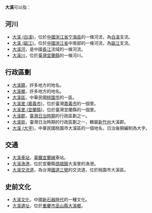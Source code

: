 '''大溪'''可以指：

==河川==
* [[大溪_(白溪)|大溪 (白溪)]]，位於[[中國|中國]][[浙江省|浙江省]][[宁海县|宁海县]]的一條河流，為[[白溪_(浙江)|白溪]]支流。
* [[大溪_(甌江)|大溪 (甌江)]]，位於[[中國|中國]][[浙江省|浙江省]]中南部的一條河流，為[[甌江|甌江]]支流。
* [[大溪河|大溪河]]，是中國[[長江|長江]]流域的一條河流。
* [[大溪川|大溪川]]，位於[[臺灣|臺灣]][[宜蘭縣|宜蘭縣]]的一條河川。

==行政區劃==
* [[大溪鎮|大溪鎮]]，許多地方的地名。
* [[大溪鄉|大溪鄉]]，許多地方的地名。
* [[大溪區|大溪區]]，中華民國[[桃園市|桃園市]]的一區。
* [[大溪里_(嘉義市)|大溪里 (嘉義市)]]，位於臺灣[[嘉義市|嘉義市]]的一個里。
* [[大溪里_(宜蘭縣)|大溪里 (宜蘭縣)]]，位於臺灣宜蘭縣的一個里。
* [[大溪郡|大溪郡]]，[[臺灣日治時期|臺灣日治時期]]的行政區劃之一。
* [[大溪街|大溪街]]，臺灣日治時期的行政區劃之一，轄屬[[新竹州|新竹州]]大溪郡。
* [[大溪_(大字)|大溪 (大字)]]，中華民國桃園市大溪區的一個地名，日治後期編制為大字。

==交通==
* [[大溪車站|大溪車站]]，[[臺灣鐵路管理局|臺鐵]][[宜蘭線|宜蘭線]]車站。
* [[大溪漁港|大溪漁港]]，位於宜蘭縣[[頭城鎮|頭城鎮]]大溪里的漁港。
* [[大溪交流道|大溪交流道]]，為台灣[[福爾摩沙高速公路|國道三號]]的交流道，位於桃園市大溪區。

==史前文化==
* [[大溪文化|大溪文化]]，中國[[新石器時代|新石器時代]]的一種文化。
* [[大溪遺址|大溪遺址]]，位於[[重慶市|重慶市]][[巫山縣|巫山縣]][[大溪鄉_(巫山縣)|大溪鄉]]。

{{disambig|Cat=二字地名消歧义}}